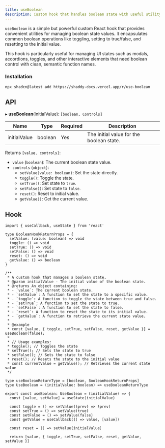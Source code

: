 ```yaml
---
title: useBoolean
description: Custom hook that handles boolean state with useful utility functions.
---
```


`useBoolean` is a simple but powerful custom React hook that provides convenient utilities for managing boolean state values. It encapsulates common boolean operations like toggling, setting to true/false, and resetting to the initial value.

This hook is particularly useful for managing UI states such as modals, accordions, toggles, and other interactive elements that need boolean control with clean, semantic function names.

<ComponentPreview name="use-boolean-example"   className="[&_.preview>[data-orientation=vertical]]:sm:max-w-[70%]"
  description="An accordion with three items"/>

### Installation

```bash
npx shadcn@latest add https://shaddy-docs.vercel.app/r/use-boolean
```

## API

▸ **useBoolean**(initialValue): `[boolean, Controls]`

| Name         | Type    | Required | Description                              |
| ------------ | ------- | -------- | ---------------------------------------- |
| initialValue | boolean | Yes      | The initial value for the boolean state. |

Returns `[value, controls]`:

- `value` (`boolean`): The current boolean state value.
- `controls` (`object`):
  - `setValue(value: boolean)`: Set the state directly.
  - `toggle()`: Toggle the state.
  - `setTrue()`: Set state to `true`.
  - `setFalse()`: Set state to `false`.
  - `reset()`: Reset to initial value.
  - `getValue()`: Get the current value.

## Hook

```tsx
import { useCallback, useState } from 'react'

type BooleanHookReturnProps = {
  setValue: (value: boolean) => void
  toggle: () => void
  setTrue: () => void
  setFalse: () => void
  reset: () => void
  getValue: () => boolean
}

/**
 * A custom hook that manages a boolean state.
 * @param initialValue - The initial value of the boolean state.
 * @returns An object containing:
 * - `value`: The current boolean state.
 * - `setValue`: A function to set the state to a specific value.
 * - `toggle`: A function to toggle the state between true and false.
 * - `setTrue`: A function to set the state to true.
 * - `setFalse`: A function to set the state to false.
 * - `reset`: A function to reset the state to its initial value.
 * - `getValue`: A function to retrieve the current state value.
 *
 * @example
 * const [value, { toggle, setTrue, setFalse, reset, getValue }] = useBoolean(false);
 *
 * // Usage examples:
 * toggle(); // Toggles the state
 * setTrue(); // Sets the state to true
 * setFalse(); // Sets the state to false
 * reset(); // Resets the state to the initial value
 * const currentValue = getValue(); // Retrieves the current state value
 */

type useBooleanReturnType = [boolean, BooleanHookReturnProps]
type UseBoolean = (initialValue: boolean) => useBooleanReturnType

export const useBoolean: UseBoolean = (initialValue) => {
  const [value, setValue] = useState(initialValue)

  const toggle = () => setValue((prev) => !prev)
  const setTrue = () => setValue(true)
  const setFalse = () => setValue(false)
  const getValue = useCallback(() => value, [value])

  const reset = () => setValue(initialValue)

  return [value, { toggle, setTrue, setFalse, reset, getValue, setValue }]
```
